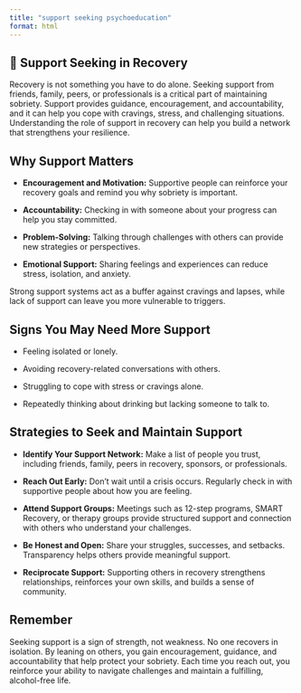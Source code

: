 ```yaml
---
title: "support seeking psychoeducation"
format: html
---
```


## 🤗 Support Seeking in Recovery

Recovery is not something you have to do alone. Seeking support from friends, family, peers, or professionals is a critical part of maintaining sobriety. Support provides guidance, encouragement, and accountability, and it can help you cope with cravings, stress, and challenging situations. Understanding the role of support in recovery can help you build a network that strengthens your resilience.

## Why Support Matters

- **Encouragement and Motivation:** Supportive people can reinforce your recovery goals and remind you why sobriety is important.

- **Accountability:** Checking in with someone about your progress can help you stay committed.

- **Problem-Solving:** Talking through challenges with others can provide new strategies or perspectives.

- **Emotional Support:** Sharing feelings and experiences can reduce stress, isolation, and anxiety.

Strong support systems act as a buffer against cravings and lapses, while lack of support can leave you more vulnerable to triggers.

## Signs You May Need More Support

- Feeling isolated or lonely.

- Avoiding recovery-related conversations with others.

- Struggling to cope with stress or cravings alone.

- Repeatedly thinking about drinking but lacking someone to talk to.

## Strategies to Seek and Maintain Support

- **Identify Your Support Network:** Make a list of people you trust, including friends, family, peers in recovery, sponsors, or professionals.

- **Reach Out Early:** Don’t wait until a crisis occurs. Regularly check in with supportive people about how you are feeling.

- **Attend Support Groups:** Meetings such as 12-step programs, SMART Recovery, or therapy groups provide structured support and connection with others who understand your challenges.

- **Be Honest and Open:** Share your struggles, successes, and setbacks. Transparency helps others provide meaningful support.

- **Reciprocate Support:** Supporting others in recovery strengthens relationships, reinforces your own skills, and builds a sense of community.

::: {.callout}
## Remember

Seeking support is a sign of strength, not weakness. No one recovers in isolation. By leaning on others, you gain encouragement, guidance, and accountability that help protect your sobriety. Each time you reach out, you reinforce your ability to navigate challenges and maintain a fulfilling, alcohol-free life.
:::
